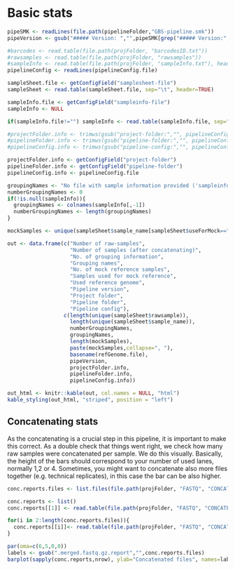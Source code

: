 # Basic stats

```r
pipeSMK <- readLines(file.path(pipelineFolder,"GBS-pipeline.smk"))
pipeVersion <- gsub("##### Version: ","",pipeSMK[grep("##### Version:", pipeSMK)])
```

```r
#barcodes <- read.table(file.path(projFolder, "barcodesID.txt"))
#rawsamples <- read.table(file.path(projFolder, "rawsamples"))
#sampleInfo <- read.table(file.path(projFolder, "sampleInfo.txt"), header=TRUE)
pipelineConfig <- readLines(pipelineConfig.file)

sampleSheet.file <- getConfigField("samplesheet-file")
sampleSheet <- read.table(sampleSheet.file, sep="\t", header=TRUE)

sampleInfo.file <- getConfigField("sampleinfo-file")
sampleInfo <- NULL

if(sampleInfo.file!="") sampleInfo <- read.table(sampleInfo.file, sep="\t", header=TRUE)

#projectFolder.info <- trimws(gsub("project-folder:","", pipelineConfig[grep("project-folder:", pipelineConfig)]))
#pipelineFolder.info <- trimws(gsub("pipeline-folder:","", pipelineConfig[grep("pipeline-folder:", pipelineConfig)]))
#pipelineConfig.info <- trimws(gsub("pipeline-config:","", pipelineConfig[grep("pipeline-config:", pipelineConfig)]))

projectFolder.info <- getConfigField("project-folder")
pipelineFolder.info <- getConfigField("pipeline-folder")
pipelineConfig.info <- pipelineConfig.file

groupingNames <- "No file with sample information provided ('sampleinfo-file'-field)!"
numberGroupingNames <- 0
if(!is.null(sampleInfo)){
  groupingNames <- colnames(sampleInfo[,-1])
  numberGroupingNames <- length(groupingNames)
} 

mockSamples <- unique(sampleSheet$sample_name[sampleSheet$useForMock=="YES"])

out <- data.frame(c("Number of raw-samples",
                    "Number of samples (after concatenating)",
                    "No. of grouping information",
                    "Grouping names",
                    "No. of mock reference samples",
                    "Samples used for mock reference",
                    "Used reference genome",
                    "Pipeline version",
                    "Project folder",
                    "Pipeline folder",
                    "Pipeline config"),
                  c(length(unique(sampleSheet$rawsample)),
                    length(unique(sampleSheet$sample_name)),
                    numberGroupingNames,
                    groupingNames,
                    length(mockSamples),
                    paste(mockSamples,collapse=", "),
                    basename(refGenome.file),
                    pipeVersion,
                    projectFolder.info,
                    pipelineFolder.info,
                    pipelineConfig.info))

out_html <- knitr::kable(out, col.names = NULL, "html")
kable_styling(out_html, "striped", position = "left")
```

## Concatenating stats
As the concatenating is a crucial step in this pipeline, it is important to make this correct. As a double check that things went right, we check how
many raw samples were concatenated per sample. We do this visually. Basically, the height of the bars should correspond to your number of used lanes,
normally 1,2 or 4. Sometimes, you might want to concatenate also more files together (e.g. technical replicates), in this case the bar can be also higher.

```r
conc.reports.files <- list.files(file.path(projFolder, "FASTQ", "CONCATENATED"), pattern="*.report")

conc.reports <- list()
conc.reports[[1]] <- read.table(file.path(projFolder, "FASTQ", "CONCATENATED", conc.reports.files[1]))

for(i in 2:length(conc.reports.files)){
  conc.reports[[i]]<- read.table(file.path(projFolder, "FASTQ", "CONCATENATED", conc.reports.files[i]))
}
```

```r
par(oma=c(6,5,0,0))
labels <- gsub(".merged.fastq.gz.report","",conc.reports.files)
barplot(sapply(conc.reports,nrow), ylab="Concatenated files", names=labels, las=2, col=report.colours[1])
```

